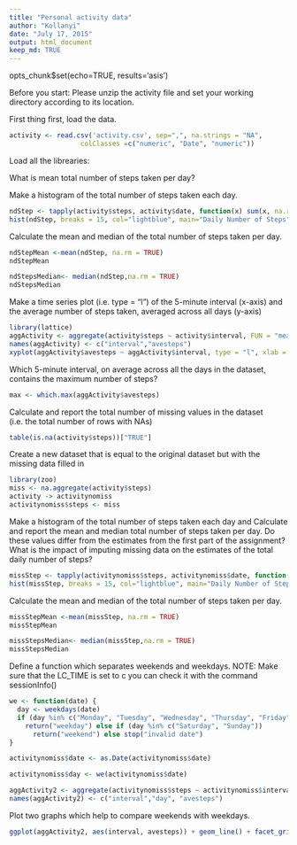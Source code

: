 ```yaml
---
title: "Personal activity data"
author: "Kollanyi"
date: "July 17, 2015"
output: html_document
keep_md: TRUE
---
```


opts_chunk$set(echo=TRUE, results='asis')

Before you start: Please unzip the activity file and set your working directory according to its location. 

First thing first, load the data.  

```r
activity <- read.csv('activity.csv', sep=",", na.strings = "NA",
                  colClasses =c("numeric", "Date", "numeric"))
```


Load all the librearies:

What is mean total number of steps taken per day?

Make a histogram of the total number of steps taken each day.

```r
ndStep <- tapply(activity$steps, activity$date, function(x) sum(x, na.rm = TRUE))
hist(ndStep, breaks = 15, col="lightblue", main="Daily Number of Steps",  xlab="Steps")
```


Calculate the mean and median of the total number of steps taken per day.

```r
ndStepMean <-mean(ndStep, na.rm = TRUE)
ndStepMean
```

```r
ndStepsMedian<- median(ndStep,na.rm = TRUE)
ndStepsMedian
```


Make a time series plot (i.e. type = "l") of the 5-minute interval (x-axis) and the average number of steps taken, averaged across all days (y-axis)

```r
library(lattice) 
aggActivity <- aggregate(activity$steps ~ activity$interval, FUN = "mean",  na.rm=T)
names(aggActivity) <- c("interval","avesteps")
xyplot(aggActivity$avesteps ~ aggActivity$interval, type = "l", xlab = "5-mins Intervals", ylab =  "Average # of Steps", main = "Time Series Plot")
```

Which 5-minute interval, on average across all the days in the dataset, contains the maximum number of steps?

```r
max <- which.max(aggActivity$avesteps)
```

Calculate and report the total number of missing values in the dataset (i.e. the total number of rows with NAs)

```r
table(is.na(activity$steps))["TRUE"]
```

Create a new dataset that is equal to the original dataset but with the missing data filled in

```r
library(zoo)
miss <- na.aggregate(activity$steps)
activity -> activitynomiss
activitynomiss$steps <- miss
```

Make a histogram of the total number of steps taken each day and Calculate and report the mean and median total number of steps taken per day. Do these values differ from the estimates from the first part of the assignment? What is the impact of imputing missing data on the estimates of the total daily number of steps?


```r
missStep <- tapply(activitynomiss$steps, activitynomiss$date, function(x) sum(x, na.rm = TRUE))
hist(missStep, breaks = 15, col="lightblue", main="Daily Number of Steps",  xlab="Steps")
```


Calculate the mean and median of the total number of steps taken per day.

```r
missStepMean <-mean(missStep, na.rm = TRUE)
missStepMean
```

```r
missStepsMedian<- median(missStep,na.rm = TRUE)
missStepsMedian
```

Define a function which separates weekends and weekdays. NOTE: Make sure that the LC_TIME is set to c you can check it with the command sessionInfo()


```r
we <- function(date) {
  day <- weekdays(date)
  if (day %in% c("Monday", "Tuesday", "Wednesday", "Thursday", "Friday")) 
    return("weekday") else if (day %in% c("Saturday", "Sunday")) 
      return("weekend") else stop("invalid date")
}
```

```r
activitynomiss$date <- as.Date(activitynomiss$date)
```

```r
activitynomiss$day <- we(activitynomiss$date)
```


```r
aggActivity2 <- aggregate(activitynomiss$steps ~ activitynomiss$interval + activitynomiss$day, FUN = "mean",  na.rm=T)
names(aggActivity2) <- c("interval","day", "avesteps")

```


Plot two graphs which help to compare weekends with weekdays.

```r
ggplot(aggActivity2, aes(interval, avesteps)) + geom_line() + facet_grid(day ~ .) +  xlab("5-minute interval") + ylab("Number of steps")
```



